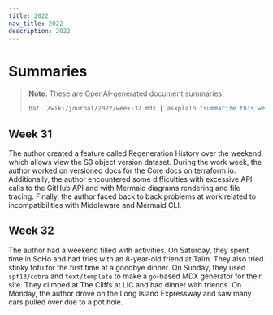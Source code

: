 ```yaml
---
title: 2022
nav_title: 2022
description: 2022
---
```


# Summaries

> **Note**: These are OpenAI-generated document summaries.
>
> ```bash
> bat ./wiki/journal/2022/week-32.mdx | askplain "summarize this weekly journal entry"
> ```

## Week 31

The author created a feature called Regeneration History over the weekend, which allows view the S3 object version dataset. During the work week, the author worked on versioned docs for the Core docs on terraform.io. Additionally, the author encountered some difficulties with excessive API calls to the GitHub API and with Mermaid diagrams rendering and file tracing. Finally, the author faced back to back problems at work related to incompatibilities with Middleware and Mermaid CLI.

## Week 32

The author had a weekend filled with activities. On Saturday, they spent time in SoHo and had fries with an 8-year-old friend at Taïm. They also tried stinky tofu for the first time at a goodbye dinner. On Sunday, they used `spf13/cobra` and `text/template` to make a `go`-based MDX generator for their site. They climbed at The Cliffs at LIC and had dinner with friends. On Monday, the author drove on the Long Island Expressway and saw many cars pulled over due to a pot hole.

